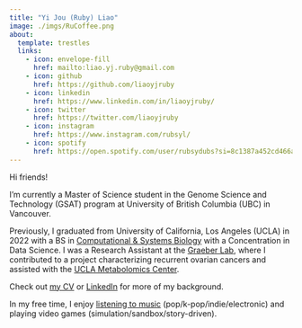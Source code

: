 ```yaml
---
title: "Yi Jou (Ruby) Liao"
image: ./imgs/RuCoffee.png
about:
  template: trestles
  links:
    - icon: envelope-fill
      href: mailto:liao.yj.ruby@gmail.com
    - icon: github
      href: https://github.com/liaoyjruby
    - icon: linkedin
      href: https://www.linkedin.com/in/liaoyjruby/
    - icon: twitter
      href: https://twitter.com/liaoyjruby
    - icon: instagram
      href: https://www.instagram.com/rubsyl/
    - icon: spotify
      href: https://open.spotify.com/user/rubsydubs?si=8c1387a452cd466a
---
```


Hi friends!

I'm currently a Master of Science student in the Genome Science and Technology (GSAT) program at University of British Columbia (UBC) in Vancouver.

Previously, I graduated from University of California, Los Angeles (UCLA) in 2022 with a BS in [Computational & Systems Biology](https://casb.ucla.edu/) with a Concentration in Data Science. I was a Research Assistant at the [Graeber Lab](https://systems.crump.ucla.edu/), where I contributed to a project characterizing recurrent ovarian cancers and assisted with the [UCLA Metabolomics Center](https://systems.crump.ucla.edu/metabolomics_center/).

Check out [my CV](YiJouLiao_CV_230428.pdf) or [LinkedIn](https://www.linkedin.com/in/liaoyjruby/) for more of my background.

In my free time, I enjoy [listening to music](https://www.last.fm/user/rubsyl) (pop/k-pop/indie/electronic) and playing video games (simulation/sandbox/story-driven).